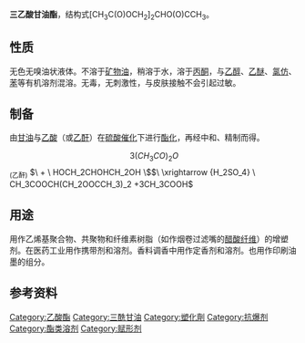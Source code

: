 {{chembox
|   Reference=<ref>''[[Merck_Index|Merck Index]]'', 11th Edition, '''9405'''.</ref>
|   ImageFile = Triacetin2.svg
|   ImageSize = 200px 
|   ImageName = 三乙酸甘油酯
|   IUPACName = 1,3-diacetyloxypropan-2-yl acetate
|   OtherNames = 甘油三乙酸酯<br />1,2,3-丙三醇三乙酸酯<br />丙三醇三乙酸酯<br />1,2,3-三乙氧基丙烷<br />三醋酸甘油酯<br />E 1518
| Section1 = {{Chembox Identifiers
|   CASNo_Ref = {{cascite}}
| CASNo = 102-76-1
|   SMILES = CC(=O)OCC(COC(=O)C)OC(=O)C
  }}
| Section2 = {{Chembox Properties
|   Formula = C<sub>9</sub>H<sub>14</sub>O<sub>6</sub>
|   MolarMass = 218.21
|   Appearance = 无色液体
|   Density = 1.1562 g/cm<sup>3</sup>
|   MeltingPt = -77.8 °C
|   BoilingPt = 258-260 °C
|   VaporPressure = ＜0.1 Pa (25 °C)
|   Solubility = 微溶于水：64 g/L (20 °C)
|   RefractIndex = 1.4301
  }}
| Section3 = {{Chembox Hazards
|   FlashPt = 138 °C
  }}
}}

'''三乙酸甘油酯'''，结构式[CH<sub>3</sub>C(O)OCH<sub>2</sub>]<sub>2</sub>CHO(O)CCH<sub>3</sub>。

==性质==
无色无嗅油状液体。不溶于[[矿物油|矿物油]]，稍溶于水，溶于[[丙酮|丙酮]]，与[[乙醇|乙醇]]、[[乙醚|乙醚]]、[[氯仿|氯仿]]、[[苯|苯]]等有机溶剂混溶。无毒，无刺激性，与皮肤接触不会引起过敏。

==制备==
由[[甘油|甘油]]与[[乙酸|乙酸]]（或[[乙酐|乙酐]]）在[[硫酸|硫酸]][[催化|催化]]下进行[[酯化|酯化]]，再经中和、精制而得。
:<math>\ 3(CH_3CO)_2O</math><sub>(乙酐)</sub> <math>\ + \ HOCH_2CHOHCH_2OH \ </math><math> \ \xrightarrow {H_2SO_4} \ CH_3COOCH(CH_2OOCCH_3)_2 +3CH_3COOH</math>

==用途==
用作乙烯基聚合物、共聚物和纤维素树脂（如作烟卷过滤嘴的[[醋酸纤维|醋酸纤维]]）的增塑剂。在医药工业用作携带剂和溶剂。香料调香中用作定香剂和溶剂。也用作印刷油墨的组分。

==参考资料==
{{reflist}}

[[Category:乙酸酯|Category:乙酸酯]]
[[Category:三酰甘油|Category:三酰甘油]]
[[Category:塑化劑|Category:塑化劑]]
[[Category:抗爆剂|Category:抗爆剂]]
[[Category:酯类溶剂|Category:酯类溶剂]]
[[Category:赋形剂|Category:赋形剂]]